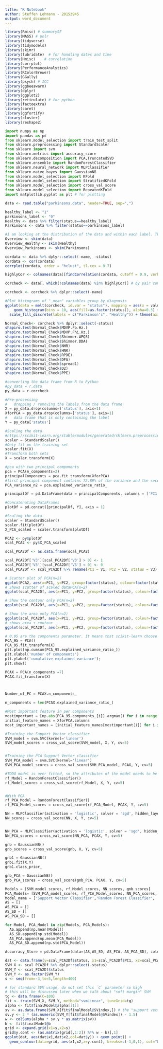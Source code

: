 ```yaml
---
title: "R Notebook"
author: Steffen Lehmann - 20153945
output: word_document 
---
```


```r
library(Rmisc) # summarySE
library(MASS) # polr
library(tidyverse)
library(tidymodels)
library(skimr)
library(lubridate)  # for handling dates and time
library(Hmisc)    # correlation
library(corrplot)
library(PerformanceAnalytics)
library(RColorBrewer)
library(GGally)
library(psych) # ICC
library(ggbeeswarm)
library(dplyr)
library(ggplot2)
library(reticulate) # for python
library(factoextra)
library(caret)
library(ggfortify)
library(cluster)
library(reshape2) 
```

```python
import numpy as np
import pandas as pd
from sklearn.model_selection import train_test_split
from sklearn.preprocessing import StandardScaler
from sklearn import svm
from sklearn.metrics import accuracy_score
from sklearn.decomposition import PCA,TruncatedSVD
from sklearn.ensemble import RandomForestClassifier
from sklearn.neural_network import MLPClassifier
from sklearn.naive_bayes import GaussianNB
from sklearn.model_selection import KFold
from sklearn.model_selection import StratifiedKFold
from sklearn.model_selection import cross_val_score
from sklearn.model_selection import RepeatedKFold
import matplotlib.pyplot as plt # for plotting
```

```r
data <- read.table("parkinsons.data", header=TRUE, sep=",")
```

```r
healthy_label <- "1"
parkinsons_label <- "0"
Healthy <- data %>% filter(status==healthy_label)
Parkinsons <- data %>% filter(status==parkinsons_label)

#I am looking at the distribution of the data and within each label. This also check the data for empty cells 
Overview <- skim(data)
Overview_Healthy <- skim(Healthy)
Overview_Parkinsons <- skim(Parkinsons)
```


```r
cordata <- data %>% dplyr::select(-name, -status)
cordata <- cor(cordata)
corrplot(cordata, order = "hclust", tl.cex = 0.7)

highlyCor <- colnames(data)[findCorrelation(cordata, cutoff = 0.9, verbose = TRUE)]

corcheck <- data[, which(!colnames(data) %in% highlyCor)] # by pair comparation

corcheck <- corcheck %>% dplyr::select(-name)
```
```r
#Plot histograms of "_mean" variables group by diagnosis
ggplot(data = melt(corcheck, id.var = "status"), mapping = aes(x = value)) + theme_minimal() + 
    geom_histogram(bins = 10, aes(fill=as.factor(status)), alpha=0.5) + facet_wrap(~variable, scales =      'free_x') + labs(fill="status") + 
  scale_fill_discrete(labels = c("Parkinson's", "Healthy")) + theme(axis.title.x = element_blank(), axis.title.y = element_blank())

Normal_Check<- corcheck %>% dplyr::select(-status)
shapiro.test(Normal_Check$MDVP.Fo.Hz.)
shapiro.test(Normal_Check$MDVP.Fhi.Hz.)
shapiro.test(Normal_Check$Shimmer.APQ3)
shapiro.test(Normal_Check$Shimmer.DDA)
shapiro.test(Normal_Check$NHR)
shapiro.test(Normal_Check$HNR)
shapiro.test(Normal_Check$RPDE)
shapiro.test(Normal_Check$DFA)
shapiro.test(Normal_Check$spread1)
shapiro.test(Normal_Check$D2)
shapiro.test(Normal_Check$PPE)
```


```python
#converting the data frame from R to Python
#py_data = r.data
py_data = r.corcheck

#Pre-processing
#   dropping / removing the labels from the data frame 
X = py_data.drop(columns=['status'], axis=1)
XforPCA = py_data.drop(columns=['status'], axis=1)
#   data frame that is only containing the label
Y = py_data['status']

#Scaling the data. 
#https://scikit-learn.org/stable/modules/generated/sklearn.preprocessing.StandardScaler.html?highlight=standardscaler#sklearn.preprocessing.StandardScaler 
scaler = StandardScaler()
#Only fit on the training set
scaler.fit(X)
#Transform both sets
X = scaler.transform(X)

```

```python
#pca with two principal components
pca = PCA(n_components=2)
principalComponents = pca.fit_transform(XforPCA)
#first principal component contains 72.89% of the variance and the second principal component contains 21.82% of the variance. 
PCA_variance_n2 = pca.explained_variance_ratio_ 

principalDf = pd.DataFrame(data = principalComponents, columns = ['PC1', 'PC2'])

#Concatenating DataFrames
plotDf = pd.concat([principalDf, Y], axis = 1)

#Scaling the data. 
scaler = StandardScaler()
scaler.fit(plotDf)
X_PCA_scaled = scaler.transform(plotDf)
```

```r
PCA2 <- py$plotDf
scal_PCA2 <- py$X_PCA_scaled

scal_PCA2Df <- as.data.frame(scal_PCA2)

scal_PCA2Df['V3'][scal_PCA2Df['V3'] > 0] <- 1
scal_PCA2Df['V3'][scal_PCA2Df['V3'] < 0] <- 0
scal_PCA2Df <- scal_PCA2Df %>% rename(PC1 = V1, PC2 = V2, status = V3)

# Scatter plot of PCA(n=2)
ggplot(PCA2, aes(x=PC1, y=PC2, group=factor(status), colour=factor(status))) + geom_point() + stat_ellipse()
# Shows scatter of scaled dataPCA(n=2)
ggplot(scal_PCA2Df, aes(x=PC1, y=PC2, group=factor(status), colour=factor(status))) + geom_point() + stat_ellipse()

# Show the contour only PCA(n=2)
ggplot(scal_PCA2Df, aes(x=PC1, y=PC2, group=factor(status), colour=factor(status))) + geom_point() + geom_density_2d()

# Show the area only PCA(n=2)
ggplot(scal_PCA2Df, aes(x=PC1, y=PC2, group=factor(status), colour=factor(status))) + geom_point() + stat_density_2d(aes(fill = ..level..), geom="polygon")
# shows area + contour
ggplot(scal_PCA2Df, aes(x=PC1, y=PC2, group=factor(status), colour=factor(status))) + geom_point() + stat_density_2d(aes(fill = ..level..), geom="polygon", colour="white")
```
```python
# 0.95 are the components parameter. It means that scikit-learn choose the minimum number of principal components such that 95% of the variance are retained.
PCA_95 = PCA()
PCA_95.fit_transform(X)
plt.plot(np.cumsum(PCA_95.explained_variance_ratio_))
plt.xlabel('number of components')
plt.ylabel('cumulative explained variance');
plt.show()

PCAX = PCA(n_components =7)
PCAX.fit_transform(X)



Number_of_PC = PCAX.n_components_

n_components = len(PCAX.explained_variance_ratio_)

#Most important feature in per components
mostimportant = [np.abs(PCA_95.components_[i]).argmax() for i in range(n_components)]
initial_feature_names = XforPCA.columns
most_important_names = [initial_feature_names[mostimportant[i]] for i in range(n_components)]
```

```python
#Training the Support Vector classifier 
SVM_model = svm.SVC(kernel='linear')
SVM_model_scores = cross_val_score(SVM_model, X, Y, cv=5)


#Training the PCA Support Vector classifier 
SVM_PCA_model = svm.SVC(kernel='linear')
SVM_PCA_model_scores = cross_val_score(SVM_PCA_model, PCAX, Y, cv=5)
```


```python
#TODO model is over fitted, so the attributes of the model needs to be designed better
rf_Model = RandomForestClassifier()
rf_Model_scores = cross_val_score(rf_Model, X, Y, cv=5)


#With PCA
rf_PCA_Model = RandomForestClassifier()
rf_PCA_Model_scores = cross_val_score(rf_PCA_Model, PCAX, Y, cv=5)
```

```python
NN = MLPClassifier(activation = 'logistic', solver = 'sgd', hidden_layer_sizes=(100), random_state=1, max_iter=3000)
NN_scores = cross_val_score(NN, X, Y, cv=5)


NN_PCA = MLPClassifier(activation = 'logistic', solver = 'sgd', hidden_layer_sizes=(100), random_state=1, max_iter=3000)
NN_PCA_scores = cross_val_score(NN_PCA, PCAX, Y, cv=5)

```

```python
gnb = GaussianNB()
gnb_scores = cross_val_score(gnb, X, Y, cv=5)

gnb1 = GaussianNB()
gnb1.fit(X,Y)
gnb1.class_prior_

gnb_PCA = GaussianNB()
gnb_PCA_scores = cross_val_score(gnb_PCA, PCAX, Y, cv=5)
```

```python
Models = [SVM_model_scores, rf_Model_scores, NN_scores, gnb_scores]
PCA_Models= [SVM_PCA_model_scores, rf_PCA_Model_scores, NN_PCA_scores, gnb_PCA_scores]
Model_name = ['Support Vector Classifier','Random Forest Classifier', 'Neural network', 'Gaussian Naive Bayes']
AS = []
AS_PCA = []
AS_SD = []
AS_PCA_SD = []

for Model, PCA_Model in zip(Models, PCA_Models):
  AS.append(np.mean(Model)) 
  AS_SD.append(np.std(Model))
  AS_PCA.append(np.mean(PCA_Model))
  AS_PCA_SD.append(np.std(PCA_Model))

Accurracy_Store = pd.DataFrame(data=[AS,AS_SD, AS_PCA, AS_PCA_SD], columns=Model_name, index=['Standard','SD', 'PCA', 'PCA_SD'])

```

```r
dat <- data.frame(y=scal_PCA2Df$status, x1=scal_PCA2Df$PC1, x2=scal_PCA2Df$PC2)
SVM_X <- scal_PCA2Df %>% dplyr::select(-status)
SVM_Y <- scal_PCA2Df$status
SVM_Y <- as.factor(SVM_Y)
s <- seq(from=-3,to=5,length=400)

# for standard SVM usage, do not set this `C` parameter so high
# this will be discussed later when we talk about "soft margin" SVM
tg <- data.frame(C=100)
fit <- train(SVM_X, SVM_Y, method="svmLinear", tuneGrid=tg)
alpha <- fit$finalModel@alpha[[1]]
sv <- as.data.frame(SVM_X[fit$finalModel@SVindex,]) # the "support vectors"
sv.y <- 2 * (as.numeric(SVM_Y[fit$finalModel@SVindex]) - 1.5)
w <- colSums(alpha * sv.y * as.matrix(sv))
b <- fit$finalModel@b
grid <- expand.grid(x1=s,x2=s)
grid$y.cont <- (as.matrix(grid[,1:2]) %*% w - b)[,1]
ggplot(dat, aes(dat$x1,dat$x2,col=dat$y)) + geom_point() + 
  geom_contour(data=grid, aes(x1,x2,z=y.cont), breaks=c(-1,0,1), col="black")

```